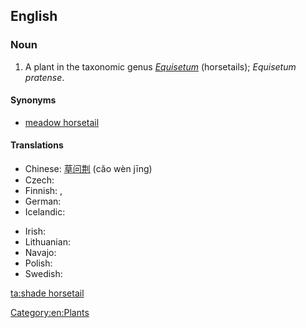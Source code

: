==English==

===Noun===
{{en-noun|sg=[[shade]] [[horsetail]]}}

# A plant in the taxonomic genus ''[[Equisetum]]'' (horsetails); ''Equisetum pratense''.

====Synonyms====
* [[meadow horsetail]]

====Translations====
{{trans-top|Equisetum pratense}}
* Chinese: [[草问荆]] (cǎo wèn jīng)
* Czech: {{t-|cs|přeslička luční}}
* Finnish: {{t+|fi|lehtokorte}}, {{t-|fi|niittykorte}}
* German: {{t-|de|Wiesen-Schachtelhalm|m}}
* Icelandic: {{t+|is|vallelfting|f}}
{{trans-mid}}
* Irish: {{t-|ga|scuab eich mhóinéir|f}}
* Lithuanian: {{t-|lt|ožkabarzdis asiūklis}}
* Navajo: {{tø|nv|ałtį́į́ jikʼáshí}}
* Polish: {{t-|pl|skrzyp łąkowy|m}}
* Swedish: {{t-|sv|ängsfräken}}
{{trans-bottom}}

[[Category:en:Plants]]

[[ta:shade horsetail]]